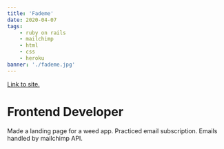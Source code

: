 ```yaml
---
title: 'Fademe'
date: 2020-04-07
tags:
    - ruby on rails
    - mailchimp
    - html
    - css
    - heroku
banner: './fademe.jpg'
---
```



<a href="https://fademe.herokuapp.com/" target="_blank" rel="noopener noreferrer">
    Link to site.
</a>

<h1>Frontend Developer</h1>

Made a landing page for a weed app. Practiced email subscription.
Emails handled by mailchimp API.
